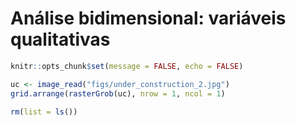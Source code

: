 # Análise bidimensional: variáveis qualitativas {#biquali}

```r
knitr::opts_chunk$set(message = FALSE, echo = FALSE)
```

```r
uc <- image_read("figs/under_construction_2.jpg")
grid.arrange(rasterGrob(uc), nrow = 1, ncol = 1)
```


```r
rm(list = ls())
```


